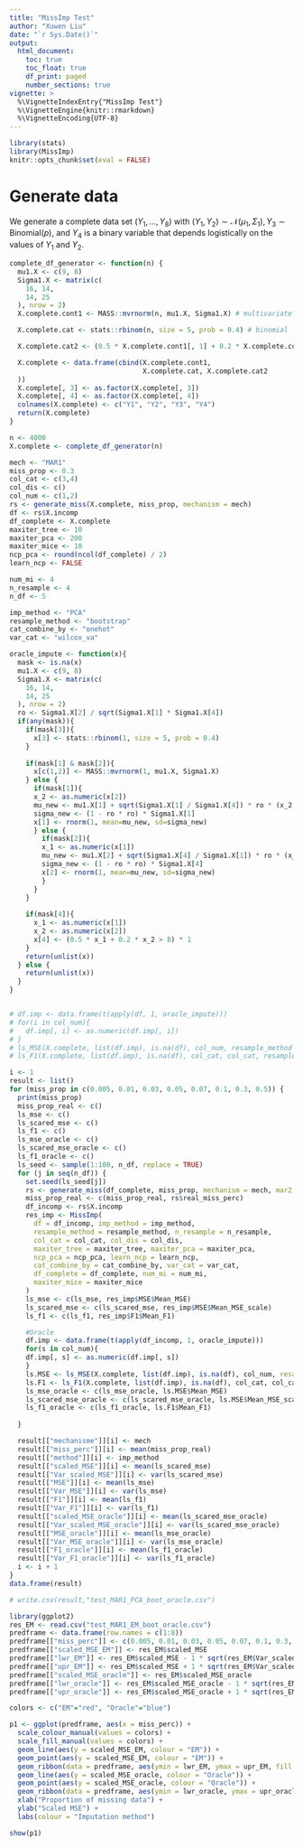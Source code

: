 ---
title: "MissImp Test"
author: "Xuwen Liu"
date: "`r Sys.Date()`"
output:
  html_document:
    toc: true
    toc_float: true
    df_print: paged
    number_sections: true
vignette: >
  %\VignetteIndexEntry{"MissImp Test"}
  %\VignetteEngine{knitr::rmarkdown}
  %\VignetteEncoding{UTF-8}
---

```{r dependencies, message=FALSE, warning=FALSE}
library(stats)
library(MissImp)
knitr::opts_chunk$set(eval = FALSE)
```
# Generate data

We generate a complete data set $(Y_1, ..., Y_8)$ with $(Y_1, Y_2) \sim \mathcal{N}(\mu_1, \Sigma_1), Y_3 \sim \text{Binomial}(p)$, and $Y_4$ is a binary variable that depends logistically on the values of $Y_1$ and $Y_2$.

```{r Generate_complete_dataframe}
complete_df_generator <- function(n) {
  mu1.X <- c(9, 8)
  Sigma1.X <- matrix(c(
    16, 14,
    14, 25
  ), nrow = 2)
  X.complete.cont1 <- MASS::mvrnorm(n, mu1.X, Sigma1.X) # multivariate normal distribution

  X.complete.cat <- stats::rbinom(n, size = 5, prob = 0.4) # binomial

  X.complete.cat2 <- (0.5 * X.complete.cont1[, 1] + 0.2 * X.complete.cont1[, 2] > 8) * 1

  X.complete <- data.frame(cbind(X.complete.cont1,
                                 X.complete.cat, X.complete.cat2
  ))
  X.complete[, 3] <- as.factor(X.complete[, 3])
  X.complete[, 4] <- as.factor(X.complete[, 4])
  colnames(X.complete) <- c("Y1", "Y2", "Y3", "Y4")
  return(X.complete)
}

n <- 4000
X.complete <- complete_df_generator(n)
```


```{r rd_param_settings}
mech <- "MAR1"
miss_prop <- 0.3
col_cat <- c(3,4)
col_dis <- c()
col_num <- c(1,2)
rs <- generate_miss(X.complete, miss_prop, mechanism = mech)
df <- rs$X.incomp
df_complete <- X.complete
maxiter_tree <- 10
maxiter_pca <- 200
maxiter_mice <- 10
ncp_pca <- round(ncol(df_complete) / 2)
learn_ncp <- FALSE

num_mi <- 4
n_resample <- 4
n_df <- 5

imp_method <- "PCA"
resample_method <- "bootstrap"
cat_combine_by <- "onehot"
var_cat <- "wilcox_va"
```


```{r oracle}
oracle_impute <- function(x){
  mask <- is.na(x)
  mu1.X <- c(9, 8)
  Sigma1.X <- matrix(c(
    16, 14,
    14, 25
  ), nrow = 2)
  ro <- Sigma1.X[2] / sqrt(Sigma1.X[1] * Sigma1.X[4])
  if(any(mask)){
    if(mask[3]){
      x[3] <- stats::rbinom(1, size = 5, prob = 0.4)
    }
    
    if(mask[1] & mask[2]){
      x[c(1,2)] <- MASS::mvrnorm(1, mu1.X, Sigma1.X)
    } else {
      if(mask[1]){
      x_2 <- as.numeric(x[2])
      mu_new <- mu1.X[1] + sqrt(Sigma1.X[1] / Sigma1.X[4]) * ro * (x_2 - mu1.X[2])
      sigma_new <- (1 - ro * ro) * Sigma1.X[1]
      x[1] <- rnorm(1, mean=mu_new, sd=sigma_new)
      } else {
        if(mask[2]){
        x_1 <- as.numeric(x[1])
        mu_new <- mu1.X[2] + sqrt(Sigma1.X[4] / Sigma1.X[1]) * ro * (x_1 - mu1.X[1])
        sigma_new <- (1 - ro * ro) * Sigma1.X[4]
        x[2] <- rnorm(1, mean=mu_new, sd=sigma_new)
        }
      }
    }
    
    if(mask[4]){
      x_1 <- as.numeric(x[1])
      x_2 <- as.numeric(x[2])
      x[4] <- (0.5 * x_1 + 0.2 * x_2 > 8) * 1
    }
    return(unlist(x))
  } else {
    return(unlist(x))
  }
}


# df.imp <- data.frame(t(apply(df, 1, oracle_impute)))
# for(i in col_num){
#   df.imp[, i] <- as.numeric(df.imp[, i])
# }
# ls_MSE(X.complete, list(df.imp), is.na(df), col_num, resample_method = "none")
# ls_F1(X.complete, list(df.imp), is.na(df), col_cat, col_cat, resample_method = "none")
```

```{r different_miss_perc}
i <- 1
result <- list()
for (miss_prop in c(0.005, 0.01, 0.03, 0.05, 0.07, 0.1, 0.3, 0.5)) {
  print(miss_prop)
  miss_prop_real <- c()
  ls_mse <- c()
  ls_scared_mse <- c()
  ls_f1 <- c()
  ls_mse_oracle <- c()
  ls_scared_mse_oracle <- c()
  ls_f1_oracle <- c()
  ls_seed <- sample(1:100, n_df, replace = TRUE)
  for (j in seq(n_df)) {
    set.seed(ls_seed[j])
    rs <- generate_miss(df_complete, miss_prop, mechanism = mech, mar2.col.ctrl = 2)
    miss_prop_real <- c(miss_prop_real, rs$real_miss_perc)
    df_incomp <- rs$X.incomp
    res_imp <- MissImp(
      df = df_incomp, imp_method = imp_method,
      resample_method = resample_method, n_resample = n_resample,
      col_cat = col_cat, col_dis = col_dis,
      maxiter_tree = maxiter_tree, maxiter_pca = maxiter_pca,
      ncp_pca = ncp_pca, learn_ncp = learn_ncp,
      cat_combine_by = cat_combine_by, var_cat = var_cat,
      df_complete = df_complete, num_mi = num_mi,
      maxiter_mice = maxiter_mice
    )
    ls_mse <- c(ls_mse, res_imp$MSE$Mean_MSE)
    ls_scared_mse <- c(ls_scared_mse, res_imp$MSE$Mean_MSE_scale)
    ls_f1 <- c(ls_f1, res_imp$F1$Mean_F1)

    #Oracle
    df.imp <- data.frame(t(apply(df_incomp, 1, oracle_impute)))
    for(s in col_num){
    df.imp[, s] <- as.numeric(df.imp[, s])
    }
    ls.MSE <- ls_MSE(X.complete, list(df.imp), is.na(df), col_num, resample_method = "none")
    ls.F1 <- ls_F1(X.complete, list(df.imp), is.na(df), col_cat, col_cat, resample_method = "none")
    ls_mse_oracle <- c(ls_mse_oracle, ls.MSE$Mean_MSE)
    ls_scared_mse_oracle <- c(ls_scared_mse_oracle, ls.MSE$Mean_MSE_scale)
    ls_f1_oracle <- c(ls_f1_oracle, ls.F1$Mean_F1)
    
  }

  result[["mechanisme"]][i] <- mech
  result[["miss_perc"]][i] <- mean(miss_prop_real)
  result[["method"]][i] <- imp_method
  result[["scaled_MSE"]][i] <- mean(ls_scared_mse)
  result[["Var_scaled_MSE"]][i] <- var(ls_scared_mse)
  result[["MSE"]][i] <- mean(ls_mse)
  result[["Var_MSE"]][i] <- var(ls_mse)
  result[["F1"]][i] <- mean(ls_f1)
  result[["Var_F1"]][i] <- var(ls_f1)
  result[["scaled_MSE_oracle"]][i] <- mean(ls_scared_mse_oracle)
  result[["Var_scaled_MSE_oracle"]][i] <- var(ls_scared_mse_oracle)
  result[["MSE_oracle"]][i] <- mean(ls_mse_oracle)
  result[["Var_MSE_oracle"]][i] <- var(ls_mse_oracle)
  result[["F1_oracle"]][i] <- mean(ls_f1_oracle)
  result[["Var_F1_oracle"]][i] <- var(ls_f1_oracle)
  i <- i + 1
}
data.frame(result)
```


```{r write_csv}
# write.csv(result,"test_MAR1_PCA_boot_oracle.csv")
```


```{r draw}
library(ggplot2)
res_EM <- read.csv("test_MAR1_EM_boot_oracle.csv")
predframe <- data.frame(row.names = c(1:8))
predframe[["miss_perc"]] <- c(0.005, 0.01, 0.03, 0.05, 0.07, 0.1, 0.3, 0.5)
predframe[["scaled_MSE_EM"]] <- res_EM$scaled_MSE
predframe[["lwr_EM"]] <- res_EM$scaled_MSE - 1 * sqrt(res_EM$Var_scaled_MSE)
predframe[["upr_EM"]] <- res_EM$scaled_MSE + 1 * sqrt(res_EM$Var_scaled_MSE)
predframe[["scaled_MSE_oracle"]] <- res_EM$scaled_MSE_oracle
predframe[["lwr_oracle"]] <- res_EM$scaled_MSE_oracle - 1 * sqrt(res_EM$Var_scaled_MSE_oracle)
predframe[["upr_oracle"]] <- res_EM$scaled_MSE_oracle + 1 * sqrt(res_EM$Var_scaled_MSE_oracle)

colors <- c("EM"="red", "Oracle"="blue")

p1 <- ggplot(predframe, aes(x = miss_perc)) +
  scale_colour_manual(values = colors) +
  scale_fill_manual(values = colors) +
  geom_line(aes(y = scaled_MSE_EM, colour = "EM")) +
  geom_point(aes(y = scaled_MSE_EM, colour = "EM")) +
  geom_ribbon(data = predframe, aes(ymin = lwr_EM, ymax = upr_EM, fill = "EM"), alpha = 0.3, show.legend = FALSE) +
  geom_line(aes(y = scaled_MSE_oracle, colour = "Oracle")) +
  geom_point(aes(y = scaled_MSE_oracle, colour = "Oracle")) +
  geom_ribbon(data = predframe, aes(ymin = lwr_oracle, ymax = upr_oracle, fill = "Oracle"), alpha = 0.3, show.legend = FALSE) +
  xlab("Proportion of missing data") +
  ylab("Scaled MSE") +
  labs(colour = "Imputation method")

show(p1)
```

